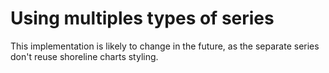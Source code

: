 # Using multiples types of series
This implementation is likely to change in the future, as the separate series don't reuse shoreline charts styling.
<Preview name="chart-multi-type"/>
